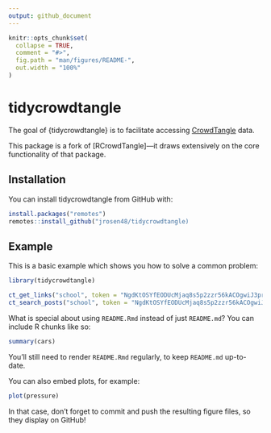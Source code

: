 ```yaml
---
output: github_document
---
```


<!-- README.md is generated from README.Rmd. Please edit that file -->

```r
knitr::opts_chunk$set(
  collapse = TRUE,
  comment = "#>",
  fig.path = "man/figures/README-",
  out.width = "100%"
)
```

# tidycrowdtangle

<!-- badges: start -->
<!-- badges: end -->

The goal of {tidycrowdtangle} is to facilitate accessing [CrowdTangle](URL) data.

This package is a fork of [RCrowdTangle]---it draws extensively on the core functionality of that package.

## Installation

You can install tidycrowdtangle from GitHub with:

``` r
install.packages("remotes")
remotes::install_github("jrosen48/tidycrowdtangle)
```

## Example

This is a basic example which shows you how to solve a common problem:

```r
library(tidycrowdtangle)

ct_get_links("school", token = "NgdKtOSYfEODUcMjaq8s5p2zzr56kACOgwiJ3prL")
ct_search_posts("school", token = "NgdKtOSYfEODUcMjaq8s5p2zzr56kACOgwiJ3prL")
```

What is special about using `README.Rmd` instead of just `README.md`? You can include R chunks like so:

```r
summary(cars)
```

You'll still need to render `README.Rmd` regularly, to keep `README.md` up-to-date.

You can also embed plots, for example:

```r
plot(pressure)
```

In that case, don't forget to commit and push the resulting figure files, so they display on GitHub!
